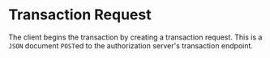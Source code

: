 

# Transaction Request

The client begins the transaction by creating a transaction request. This is a `JSON` document `POST`ed to the authorization server's transaction endpoint.

<TransactionRequest />